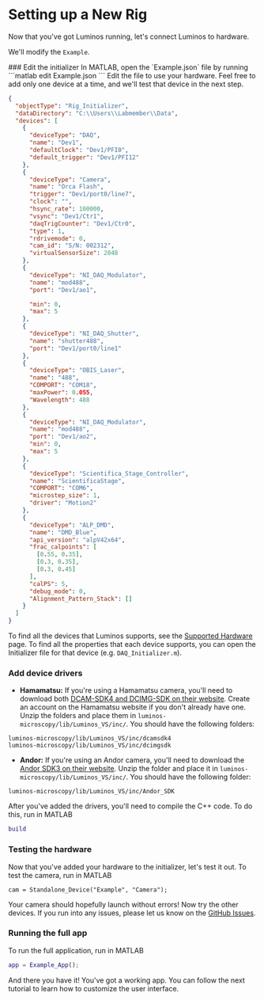 
# Setting up a New Rig

Now that you've got Luminos running, let's connect Luminos to hardware.

We'll modify the `Example`.

<Steps>
### Edit the initializer
In MATLAB, open the `Example.json` file by running
```matlab
edit Example.json
```
Edit the file to use your hardware. Feel free to add only one device at a time, and we'll test that device in the next step.

```json filename="Example.json"
{
  "objectType": "Rig_Initializer",
  "dataDirectory": "C:\\Users\\Labmember\\Data",
  "devices": [
    {
      "deviceType": "DAQ",
      "name": "Dev1",
      "defaultClock": "Dev1/PFI0",
      "default_trigger": "Dev1/PFI12"
    },
    {
      "deviceType": "Camera",
      "name": "Orca Flash",
      "trigger": "Dev1/port0/line7",
      "clock": "",
      "hsync_rate": 100000,
      "vsync": "Dev1/Ctr1",
      "daqTrigCounter": "Dev1/Ctr0",
      "type": 1,
      "rdrivemode": 0,
      "cam_id": "S/N: 002312",
      "virtualSensorSize": 2048
    },
    {
      "deviceType": "NI_DAQ_Modulator",
      "name": "mod488",
      "port": "Dev1/ao1",

      "min": 0,
      "max": 5
    },
    {
      "deviceType": "NI_DAQ_Shutter",
      "name": "shutter488",
      "port": "Dev1/port0/line1"
    },
    {
      "deviceType": "OBIS_Laser",
      "name": "488",
      "COMPORT": "COM18",
      "maxPower": 0.055,
      "Wavelength": 488
    },
    {
      "deviceType": "NI_DAQ_Modulator",
      "name": "mod488",
      "port": "Dev1/ao2",
      "min": 0,
      "max": 5
    },
    {
      "deviceType": "Scientifica_Stage_Controller",
      "name": "ScientificaStage",
      "COMPORT": "COM6",
      "microstep_size": 1,
      "driver": "Motion2"
    },
    {
      "deviceType": "ALP_DMD",
      "name": "DMD_Blue",
      "api_version": "alpV42x64",
      "frac_calpoints": [
        [0.55, 0.35],
        [0.3, 0.35],
        [0.3, 0.45]
      ],
      "calPS": 5,
      "debug_mode": 0,
      "Alignment_Pattern_Stack": []
    }
  ]
}
```

To find all the devices that Luminos supports, see the [Supported Hardware](./supported-devices) page. To find all the properties
that each device supports, you can open the Initializer file for that device (e.g. `DAQ_Initializer.m`).

### Add device drivers

- **Hamamatsu:** If you're using a Hamamatsu camera, you'll need to download both [DCAM-SDK4 and DCIMG-SDK on their website](https://dcam-api.com/sdk-download/).
  Create an account on the Hamamatsu website if you don't already have one.
  Unzip the folders and place them in `luminos-microscopy/lib/Luminos_VS/inc/`. You should have the following folders:

```
luminos-microscopy/lib/Luminos_VS/inc/dcamsdk4
luminos-microscopy/lib/Luminos_VS/inc/dcimgsdk
```

- **Andor:** If you're using an Andor camera, you'll need to download the [Andor SDK3 on their website](#). Unzip the folder and place it in `luminos-microscopy/lib/Luminos_VS/inc/`. You should have the following folder:

```
luminos-microscopy/lib/Luminos_VS/inc/Andor_SDK
```

After you've added the drivers, you'll need to compile the C++ code. To do this, run in MATLAB

```matlab
build
```

### Testing the hardware

Now that you've added your hardware to the initializer, let's test it out. To test the camera, run in MATLAB

```
cam = Standalone_Device("Example", "Camera");
```

Your camera should hopefully launch without errors! Now try the other devices. If you run into any issues, please
let us know on the [GitHub Issues](https://github.com/adamcohenlab/luminos-microscopy/issues).

### Running the full app

To run the full application, run in MATLAB

```matlab
app = Example_App();
```

And there you have it! You've got a working app. You can follow the next tutorial to learn how to customize the user interface.

</Steps>

